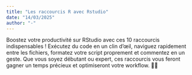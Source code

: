 ```yaml
---
title: "Les raccourcis R avec Rstudio"
date: "14/03/2025"
author: "-"
---
```


Boostez votre productivité sur RStudio avec ces 10 raccourcis indispensables ! Exécutez du code en un clin d’œil, naviguez rapidement entre les fichiers, formatez votre script proprement et commentez en un geste. Que vous soyez débutant ou expert, ces raccourcis vous feront gagner un temps précieux et optimiseront votre workflow. 🚀💡